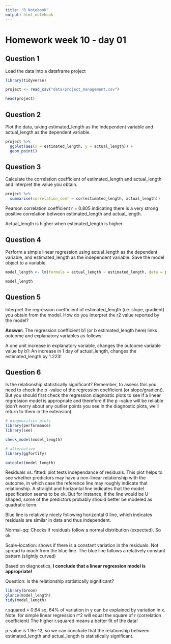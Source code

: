```yaml
---
title: "R Notebook"
output: html_notebook
---
```


# Homework week 10 - day 01

## Question 1

Load the data into a dataframe project
```r
library(tidyverse)

project <- read_csv("data/project_management.csv")

head(project)
```

## Question 2
Plot the data, taking estimated_length as the independent variable and actual_length 
as the dependent variable.

```r
project %>% 
  ggplot(aes(x = estimated_length, y = actual_length)) +
  geom_point()
```

## Question 3

Calculate the correlation coefficient of estimated_length and actual_length and 
interpret the value you obtain.
```r
project %>% 
  summarise(correlation_coef = cor(estimated_length, actual_length))
```
Pearson correlation coefficient r = 0.805 indicating there is a very strong positive 
correlation between estimated_length and actual_length.

Actual_length is higher when estimated_length is higher

## Question 4

Perform a simple linear regression using actual_length as the dependent variable, and estimated_length as the independent variable. Save the model object to a variable.

```r
model_length <- lm(formula = actual_length ~ estimated_length, data = project)

model_length
```

## Question 5

Interpret the regression coefficient of estimated_length (i.e. slope, gradient) 
you obtain from the model. How do you interpret the r2
 value reported by the model?
 
__Answer:__
The regression coefficient b1 (or b estimated_length here) links outcome and explanatory variables as follows:

A one unit increase in explanatory variable, changes the outcome variable value by b1:
An increase in 1 day of actual_length, changes the estimated_length by 1.223!

## Question 6

Is the relationship statistically significant? Remember, to assess this you need to check the p
-value of the regression coefficient (or slope/gradient). 
But you should first check the regression diagnostic plots to see if a linear regression model is appropriate and therefore if the p
-value will be reliable (don’t worry about any outlier points you see in the diagnostic plots, we’ll return to them in the extension).

```r
# diagnositics plots
library(performance)
library(see)

check_model(model_length)
```

```r
# alternative
library(ggfortify)

autoplot(model_length)
```

Residuals vs. fitted:
plot tests independance of residuals. 
This plot helps to see whether predictors may have a non-linear relationship with the outcome, in which case the reference line may roughly indicate that relationship. A straight and horizontal line indicates that the model specification seems to be ok. But for instance, if the line would be U-shaped, some of the predictors probably should better be modeled as quadratic term.

Blue line is relatively nicely following horizontal 0 line, which indicates residuals 
are similar in data and thus independent.

Normal-qq:
Checks if residuals follow a normal distribution (expected). So ok

Scale-location:
shows if there is a constant variation in the residuals. Not spread to much
from the blue line. The blue line follows a relatively constant pattern (slightly curved)

Based on diagnostics, __I conclude that a linear regression model is appropriate!__

Question: Is the relationship statistically significant?

```r
library(broom)
glance(model_length)
tidy(model_length)
```
r.squared = 0.64 so, 64% of variation in y can be explained by variation in x.
Note: for simple linear regression r^2 will equal the square of r (correlation coefficient)
The higher r.squared means a better fit of the data!

p-value is 1.9e-12, so we can conclude that the relationship between 
estimated_length and actual_length is statistically significant.